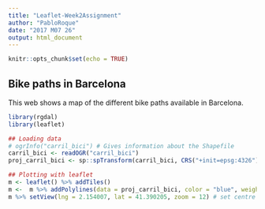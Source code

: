 ---
title: "Leaflet-Week2Assignment"
author: "PabloRoque"
date: "2017 M07 26"
output: html_document
---

```{r setup, include=FALSE, echo = FALSE, message=FALSE, warning=FALSE}
knitr::opts_chunk$set(echo = TRUE)
```

## Bike paths in Barcelona

This web shows a map of the different bike paths available in Barcelona.

```{r, eval=TRUE, results="hide", echo = FALSE, message=FALSE, warning=FALSE}
library(rgdal)
library(leaflet)

## Loading data
# ogrInfo("carril_bici") # Gives information about the Shapefile
carril_bici <- readOGR("carril_bici")
proj_carril_bici <- sp::spTransform(carril_bici, CRS("+init=epsg:4326"))
```

```{r, eval=TRUE, echo = FALSE, message=FALSE, warning=FALSE}
## Plotting with leaflet
m <- leaflet() %>% addTiles()
m <-  m %>% addPolylines(data = proj_carril_bici, color = "blue", weight = 4)
m %>% setView(lng = 2.154007, lat = 41.390205, zoom = 12) # set centre and extent of map
```

